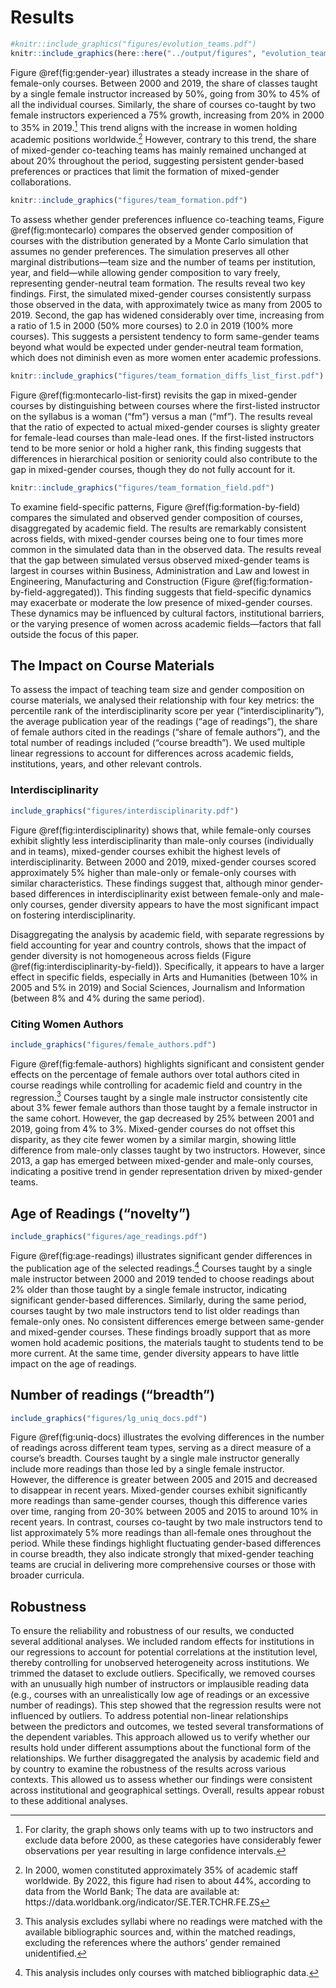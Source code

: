 # Results

```r

#knitr::include_graphics("figures/evolution_teams.pdf")
knitr::include_graphics(here::here("../output/figures", "evolution_teams.pdf"))
```

Figure \@ref(fig:gender-year) illustrates a steady increase in the share of female-only courses. Between 2000 and 2019, the share of classes taught by a single female instructor increased by 50%, going from 30% to 45% of all the individual courses. Similarly, the share of courses co-taught by two female instructors experienced a 75% growth, increasing from 20% in 2000 to 35% in 2019.[^sample] This trend aligns with the increase in women holding academic positions worldwide.[^women-academia] However, contrary to this trend, the share of mixed-gender co-teaching teams has mainly remained unchanged at about 20% throughout the period, suggesting persistent gender-based preferences or practices that limit the formation of mixed-gender collaborations.

[^sample]: For clarity, the graph shows only teams with up to two instructors and exclude data before 2000, as these categories have considerably fewer observations per year resulting in large confidence intervals.

[^women-academia]: In 2000, women constituted approximately 35% of academic staff worldwide. By 2022, this figure had risen to about 44%, according to data from the World Bank; The data are available at: https://data.worldbank.org/indicator/SE.TER.TCHR.FE.ZS

```r

knitr::include_graphics("figures/team_formation.pdf")
```

To assess whether gender preferences influence co-teaching teams, Figure \@ref(fig:montecarlo) compares the observed gender composition of courses with the distribution generated by a Monte Carlo simulation that assumes no gender preferences. The simulation preserves all other marginal distributions---team size and the number of teams per institution, year, and field---while allowing gender composition to vary freely, representing gender-neutral team formation. The results reveal two key findings. First, the simulated mixed-gender courses consistently surpass those observed in the data, with approximately twice as many from 2005 to 2019. Second, the gap has widened considerably over time, increasing from a ratio of 1.5 in 2000 (50% more courses) to 2.0 in 2019 (100% more courses). This suggests a persistent tendency to form same-gender teams beyond what would be expected under gender-neutral team formation, which does not diminish even as more women enter academic professions.

```r

knitr::include_graphics("figures/team_formation_diffs_list_first.pdf")
```

Figure \@ref(fig:montecarlo-list-first) revisits the gap in mixed-gender courses by distinguishing between courses where the first-listed instructor on the syllabus is a woman ("fm") versus a man ("mf"). The results reveal that the ratio of expected to actual mixed-gender courses is slighty greater for female-lead courses than male-lead ones. If the first-listed instructors tend to be more senior or hold a higher rank, this finding suggests that differences in hierarchical position or seniority could also contribute to the gap in mixed-gender courses, though they do not fully account for it.

```r
knitr::include_graphics("figures/team_formation_field.pdf")
```

To examine field-specific patterns, Figure \@ref(fig:formation-by-field) compares the simulated and observed gender composition of courses, disaggregated by academic field. The results are remarkably consistent across fields, with mixed-gender courses being one to four times more common in the simulated data than in the observed data. The results reveal that the gap between simulated versus observed mixed-gender teams is largest in courses within Business, Administration and Law and lowest in Engineering, Manufacturing and Construction (Figure \@ref(fig:formation-by-field-aggregated)). This finding suggests that field-specific dynamics may exacerbate or moderate the low presence of mixed-gender courses. These dynamics may be influenced by cultural factors, institutional barriers, or the varying presence of women across academic fields---factors that fall outside the focus of this paper.

## The Impact on Course Materials

To assess the impact of teaching team size and gender composition on course materials, we analysed their relationship with four key metrics: the percentile rank of the interdisciplinarity score per year ("interdisciplinarity"), the average publication year of the readings ("age of readings"), the share of female authors cited in the readings ("share of female authors"), and the total number of readings included ("course breadth"). We used multiple linear regressions to account for differences across academic fields, institutions, years, and other relevant controls.

### Interdisciplinarity

```r
include_graphics("figures/interdisciplinarity.pdf")
```

Figure \@ref(fig:interdisciplinarity) shows that, while female-only courses exhibit slightly less interdisciplinarity than male-only courses (individually and in teams), mixed-gender courses exhibit the highest levels of interdisciplinarity. Between 2000 and 2019, mixed-gender courses scored approximately 5% higher than male-only or female-only courses with similar characteristics. These findings suggest that, although minor gender-based differences in interdisciplinarity exist between female-only and male-only courses, gender diversity appears to have the most significant impact on fostering interdisciplinarity.

Disaggregating the analysis by academic field, with separate regressions by field accounting for year and country controls, shows that the impact of gender diversity is not homogeneous across fields (Figure \@ref(fig:interdisciplinarity-by-field)). Specifically, it appears to have a larger effect in specific fields, especially in Arts and Humanities (between 10%  in 2005 and 5% in 2019) and Social Sciences, Journalism and Information (between 8% and 4% during the same period).

### Citing Women Authors

```r
include_graphics("figures/female_authors.pdf")
```

Figure \@ref(fig:female-authors) highlights significant and consistent gender effects on the percentage of female authors over total authors cited in course readings while controlling for academic field and country in the regression.[^female-authors] Courses taught by a single male instructor consistently cite about 3% fewer female authors than those taught by a female instructor in the same cohort. However, the gap decreased by 25% between 2001 and 2019, going from 4% to 3%. Mixed-gender courses do not offset this disparity, as they cite fewer women by a similar margin, showing little difference from male-only classes taught by two instructors.  However, since 2013, a gap has emerged between mixed-gender and male-only courses, indicating a positive trend in gender representation driven by mixed-gender teams.

[^female-authors]: This analysis excludes syllabi where no readings were matched with the available bibliographic sources and, within the matched readings, excluding the references where the authors' gender remained unidentified.

## Age of Readings (“novelty”)

```r
include_graphics("figures/age_readings.pdf")
```

Figure \@ref(fig:age-readings) illustrates significant gender differences in the publication age of the selected readings.[^age-footnote] Courses taught by a single male instructor between 2000 and 2019 tended to choose readings about 2% older than those taught by a single female instructor, indicating significant gender-based differences. Similarly, during the same period, courses taught by two male instructors tend to list older readings than female-only ones. No consistent differences emerge between same-gender and mixed-gender courses. These findings broadly support that as more women hold academic positions, the materials taught to students tend to be more current. At the same time, gender diversity appears to have little impact on the age of readings.

[^age-footnote]: This analysis includes only courses with matched bibliographic data. 

## Number of readings (“breadth”)

```r
include_graphics("figures/lg_uniq_docs.pdf")
```

Figure \@ref(fig:uniq-docs) illustrates the evolving differences in the number of readings across different team types, serving as a direct measure of a course's breadth. Courses taught by a single male instructor generally include more readings than those led by a single female instructor. However, the difference is greater between 2005 and 2015 and decreased to disappear in recent years. Mixed-gender courses exhibit significantly more readings than same-gender courses, though this difference varies over time, ranging from 20-30% between 2005 and 2015 to around 10% in recent years. In contrast, courses co-taught by two male instructors tend to list approximately 5% more readings than all-female ones throughout the period. While these findings highlight fluctuating gender-based differences in course breadth, they also indicate strongly that mixed-gender teaching teams are crucial in delivering more comprehensive courses or those with broader curricula. 

## Robustness

To ensure the reliability and robustness of our results, we conducted several additional analyses. We included random effects for institutions in our regressions to account for potential correlations at the institution level, thereby controlling for unobserved heterogeneity across institutions. We trimmed the dataset to exclude outliers. Specifically, we removed courses with an unusually high number of instructors or implausible reading data (e.g., courses with an unrealistically low age of readings or an excessive number of readings). This step showed that the regression results were not influenced by outliers. To address potential non-linear relationships between the predictors and outcomes, we tested several transformations of the dependent variables. This approach allowed us to verify whether our results hold under different assumptions about the functional form of the relationships. We further disaggregated the analysis by academic field and by country to examine the robustness of the results across various contexts. This allowed us to assess whether our findings were consistent across institutional and geographical settings. Overall, results appear robust to these additional analyses.